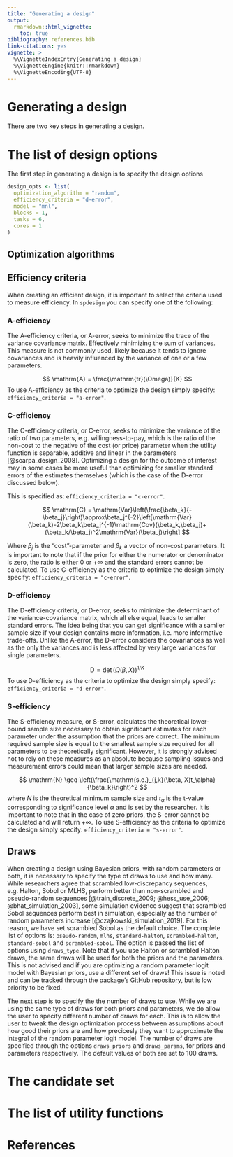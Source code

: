 ```yaml
---
title: "Generating a design"
output: 
  rmarkdown::html_vignette:
    toc: true
bibliography: references.bib
link-citations: yes
vignette: >
  %\VignetteIndexEntry{Generating a design}
  %\VignetteEngine{knitr::rmarkdown}
  %\VignetteEncoding{UTF-8}
---
```


# Generating a design

There are two key steps in generating a design. 

# The list of design options

The first step in generating a design is to specify the design options 

```r
design_opts <- list(
  optimization_algorithm = "random",
  efficiency_criteria = "d-error",
  model = "mnl",
  blocks = 1,
  tasks = 6,
  cores = 1
)
```

## Optimization algorithms

## Efficiency criteria
When creating an efficient design, it is important to select the criteria used to measure efficiency. In `spdesign` you can specify one of the following:

### A-efficiency

The A-efficiency criteria, or A-error, seeks to minimize the trace of the variance covariance matrix. Effectively minimizing the sum of variances. This measure is not commonly used, likely because it tends to ignore covariances and is heavily influenced by the variance of one or a few parameters. 


$$
\mathrm{A} = \frac{\mathrm{tr}(\Omega)}{K}
$$
To use A-efficiency as the criteria to optimize the design simply specify: `efficiency_criteria = "a-error"`.

### C-efficiency

The C-efficiency criteria, or C-error, seeks to minimize the variance of the ratio of two parameters, e.g. willingness-to-pay, which is the ratio of the non-cost to the negative of the cost (or price) parameter when the utility function is separable, additive and linear in the parameters [@scarpa_design_2008]. Optimizing a design for the outcome of interest may in some cases be more useful than optimizing for smaller standard errors of the estimates themselves (which is the case of the D-error discussed below). 

This is specified as: `efficiency_criteria = "c-error"`. 

$$
\mathrm{C} = \mathrm{Var}\left(\frac{\beta_k}{-\beta_j}\right)\approx\beta_j^{-2}\left[\mathrm{Var}(\beta_k)-2\beta_k\beta_j^{-1}\mathrm{Cov}(\beta_k,\beta_j)+(\beta_k/\beta_j)^2\mathrm{Var}(\beta_j)\right]
$$

Where $\beta_j$ is the "cost"-parameter and $\beta_k$ a vector of non-cost parameters. It is important to note that if the prior for either the numerator or denominator is zero, the ratio is either 0 or $+\infty$ and the standard errors cannot be calculated. To use C-efficiency as the criteria to optimize the design simply specify: `efficiency_criteria = "c-error"`.

### D-efficiency
The D-efficiency criteria, or D-error, seeks to minimize the determinant of the variance-covariance matrix, which all else equal, leads to smaller standard errors. The idea being that you can get significance with a samller sample size if your design contains more information, i.e. more informative trade-offs. Unlike the A-error, the D-error considers the covariances as well as the only the variances and is less affected by very large variances for single parameters. 

$$
\mathrm{D} = \det\left(\Omega\left(\beta, X\right)\right)^{1/K}
$$
To use D-efficiency as the criteria to optimize the design simply specify: `efficiency_criteria = "d-error"`.

### S-efficiency

The S-efficiency measure, or S-error, calculates the theoretical lower-bound sample size necessary to obtain significant estimates for each parameter under the assumption that the priors are correct. The minimum required sample size is equal to the smallest sample size required for all parameters to be theoretically significant. However, it is strongly advised not to rely on these measures as an absolute because sampling issues and measurement errors could mean that larger sample sizes are needed.

$$
\mathrm{N} \geq \left(\frac{\mathrm{s.e.}_{j,k}(\beta, X)t_\alpha}{\beta_k}\right)^2
$$
where $N$ is the theoretical minimum sample size and $t_\alpha$ is the t-value corresponding to significance level $\alpha$ and is set by the researcher. It is important to note that in the case of zero priors, the S-error cannot be calculated and will return $+\infty$. To use S-efficiency as the criteria to optimize the design simply specify: `efficiency_criteria = "s-error"`.

## Draws
When creating a design using Bayesian priors, with random parameters or both, it is necessary to specify the type of draws to use and how many. While researchers agree that scrambled low-discrepancy sequences, e.g. Halton, Sobol or MLHS, perform better than non-scrambled and pseudo-random sequences [@train_discrete_2009; @hess_use_2006; @bhat_simulation_2003], some simulation evidence suggest that scrambled Sobol sequences perform best in simulation, especially as the number of random parameters increase [@czajkowski_simulation_2019]. For this reason, we have set scrambled Sobol as the default choice. The complete list of options is: `pseudo-random`, `mlhs`, `standard-halton`, `scrambled-halton`, `standard-sobol` and `scrambled-sobol`. The option is passed the list of options using `draws_type`. Note that if you use Halton or scrambled Halton draws, the same draws will be used for both the priors and the parameters. This is not advised and if you are optimizing a random parameter logit model with Bayesian priors, use a different set of draws! This issue is noted and can be tracked through the package's [GitHub repository](https://github.com/edsandorf/spdesign/issues/16), but is low priority to be fixed.

The next step is to specify the the number of draws to use. While we are using the same type of draws for both priors and parameters, we do allow the user to specify different number of draws for each. This is to allow the user to tweak the design optimization process between assumptions about how good their priors are and how precicesly they want to approximate the integral of the random parameter logit model. The number of draws are specified through the options `draws_priors` and `draws_params`, for priors and parameters respectively. The default values of both are set to 100 draws. 

# The candidate set 

# The list of utility functions 

# References
